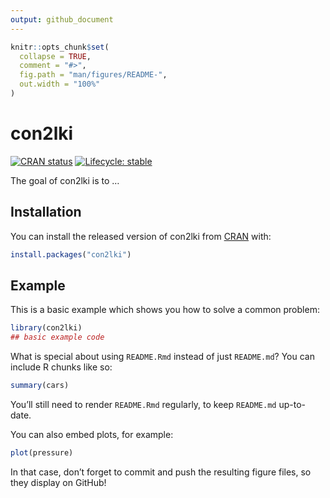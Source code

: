 ```yaml
---
output: github_document
---
```


<!-- README.md is generated from README.Rmd. Please edit that file -->

```r
knitr::opts_chunk$set(
  collapse = TRUE,
  comment = "#>",
  fig.path = "man/figures/README-",
  out.width = "100%"
)
```

# con2lki

<!-- badges: start -->
[![CRAN status](https://www.r-pkg.org/badges/version/con2lki)](https://CRAN.R-project.org/package=con2lki)
[![Lifecycle: stable](https://img.shields.io/badge/lifecycle-stable-brightgreen.svg)](https://www.tidyverse.org/lifecycle/#stable)
<!-- badges: end -->

The goal of con2lki is to ...

## Installation

You can install the released version of con2lki from [CRAN](https://CRAN.R-project.org) with:

``` r
install.packages("con2lki")
```

## Example

This is a basic example which shows you how to solve a common problem:

```r
library(con2lki)
## basic example code
```

What is special about using `README.Rmd` instead of just `README.md`? You can include R chunks like so:

```r
summary(cars)
```

You'll still need to render `README.Rmd` regularly, to keep `README.md` up-to-date.

You can also embed plots, for example:

```r
plot(pressure)
```

In that case, don't forget to commit and push the resulting figure files, so they display on GitHub!
